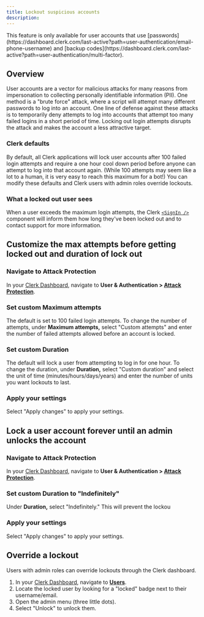 ```yaml
---
title: Lockout suspicious accounts
description: 
---
```


<Callout type="info">
This feature is only available for user accounts that use [passwords](https://dashboard.clerk.com/last-active?path=user-authentication/email-phone-username) and [backup codes](https://dashboard.clerk.com/last-active?path=user-authentication/multi-factor).
</Callout>

## Overview

User accounts are a vector for malicious attacks for many reasons from impersonation to collecting personally identifiable information (PII). One method is a "brute force" attack, where a script will attempt many different passwords to log into an account. One line of defense against these attacks is to temporarily deny attempts to log into accounts that attempt too many failed logins in a short period of time. Locking out login attempts disrupts the attack and makes the account a less attractive target.

### Clerk defaults
By default, all Clerk applications will lock user accounts after 100 failed login attempts and require a one hour cool down period before anyone can attempt to log into that account again. (While 100 attempts may seem like a lot to a human, it is very easy to reach this maximum for a bot!) You can modify these defaults and Clerk users with admin roles override lockouts.

### What a locked out user sees

When a user exceeds the maximum login attempts, the Clerk [`<SignIn />`](/docs/components/authentication/sign-in) component will inform them how long they've been locked out and to contact support for more information.

<Images
width={1512}
height={914}
src="/docs/images/authentication/userlock_login.png"
alt="The Clerk component login form with a red alert stating 'Your account is locked. You will be able to try again in 59 minutes. For more information, please contact support.'"
/>

## Customize the max attempts before getting locked out and duration of lock out

<Steps>

### Navigate to Attack Protection

In your [Clerk Dashboard](https://dashboard.clerk.com/), navigate to **User & Authentication > [Attack Protection](https://dashboard.clerk.com/last-active?path=user-authentication/attack-protection)**.

### Set custom Maximum attempts

The default is set to 100 failed login attempts. To change the number of attempts, under **Maximum attempts,** select "Custom attempts" and enter the number of failed attempts allowed before an account is locked.

### Set custom Duration

The default will lock a user from attempting to log in for one hour. To change the duration, under **Duration,** select "Custom duration" and select the unit of time (minutes/hours/days/years) and enter the number of units you want lockouts to last.

### Apply your settings

Select "Apply changes" to apply your settings.

</Steps>

<Images
width={1512}
height={914}
src="/docs/images/authentication/userlock_custom-attempts-and-duration.png"
alt=" "
/>

## Lock a user account forever until an admin unlocks the account

<Steps>

### Navigate to Attack Protection

In your [Clerk Dashboard](https://dashboard.clerk.com/), navigate to **User & Authentication > [Attack Protection](https://dashboard.clerk.com/last-active?path=user-authentication/attack-protection)**.

### Set custom Duration to "Indefinitely"

Under **Duration,** select "Indefinitely." This will prevent the lockou

### Apply your settings

Select "Apply changes" to apply your settings.

</Steps>

<Images
width={1512}
height={914}
src="/docs/images/authentication/userlock_indefinite.png"
alt=" "
/>


## Override a lockout

Users with admin roles can override lockouts through the Clerk dashboard.

1. In your [Clerk Dashboard](https://dashboard.clerk.com/), navigate to **[Users](https://dashboard.clerk.com/last-active?path=users)**.
2. Locate the locked user by looking for a "locked" badge next to their username/email. 
3. Open the admin menu (three little dots).
4. Select "Unlock" to unlock them.

<Images
width={1512}
height={914}
src="/docs/images/authentication/userlock_dashboard.png"
alt=" "
/>